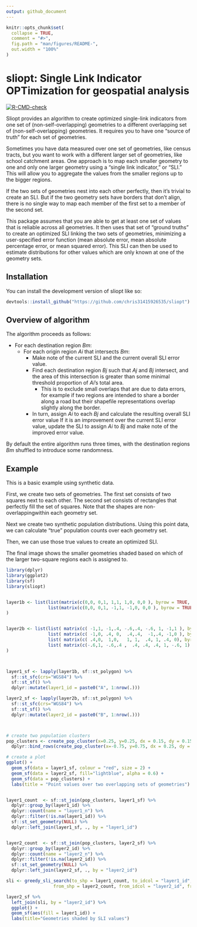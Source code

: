 ```yaml
---
output: github_document
---
```


<!-- README.md is generated from README.Rmd. Please edit that file -->

```r
knitr::opts_chunk$set(
  collapse = TRUE,
  comment = "#>",
  fig.path = "man/figures/README-",
  out.width = "100%"
)
```

# sliopt: Single Link Indicator OPTimization for geospatial analysis

<!-- badges: start -->
[![R-CMD-check](https://github.com/chris31415926535/sliopt/actions/workflows/R-CMD-check.yaml/badge.svg)](https://github.com/chris31415926535/sliopt/actions/workflows/R-CMD-check.yaml)
<!-- badges: end -->

Sliopt provides an algorithm to create optimized single-link indicators from one set of (non-self-overlapping) geometries to a different overlapping set of (non-self-overlapping) geometries. It requires you to have one "source of truth" for each set of geometries.

Sometimes you have data measured over one set of geometries, like census tracts, but you want to work with a different larger set of geometries, like school catchment areas. One approach is to map each smaller geometry to one and only one larger geometry using a "single link indicator," or "SLI." This will allow you to aggregate the values from the smaller regions up to the bigger regions.

If the two sets of geometries nest into each other perfectly, then it's trivial to create an SLI. But if the two geometry sets have borders that don't align, there is no single way to map each member of the first set to a member of the second set.

This package assumes that you are able to get at least one set of values that is reliable across all geometries. It then uses that set of "ground truths" to create an optimized SLI linking the two sets of geometries, minimizing a user-specified error function (mean absolute error, mean absolute percentage error, or mean squared error). This SLI can then be used to estimate distributions for other values which are only known at one of the geometry sets.

## Installation

You can install the development version of sliopt like so:

``` r
devtools::install_github("https://github.com/chris31415926535/sliopt")
```

## Overview of algorithm

The algorithm proceeds as follows:

* For each destination region $Bm$: 
  * For each origin region $Ai$ that intersects $Bm$:
    * Make note of the current SLI and the current overall SLI error value. 
    * Find each destination region $Bj$ such that $Aj$ and $Bj$ intersect, and the area of this intersection is greater than some minimal threshold proportion of $Ai$'s total area.
       * This is to exclude small overlaps that are due to data errors, for example if two regions are intended to share a border along a road but their shapefile representations overlap slightly along the border.
    * In turn, assign $Ai$ to each $Bj$ and calculate the resulting overall SLI error value If it is an improvement over the current SLI error value, update the SLI to assign $Ai$ to $Bj$ and make note of the improved error value.
  
By default the entire algorithm runs three times, with the destination regions $Bm$ shuffled to introduce some randomness.



## Example

This is a basic example using synthetic data.

First, we create two sets of geometries. The first set consists of two squares next to each other. The second set consists of rectangles that perfectly fill the set of squares. Note that the shapes are non-overlappingwithin each geometry set.

Next we create two synthetic population distributions. Using this point data, we can calculate "true" population counts over each geometry set.

Then, we can use those true values to create an optimized SLI.

The final image shows the smaller geometries shaded based on which of the larger two-square regions each is assigned to.

```r
library(dplyr)
library(ggplot2)
library(sf)
library(sliopt)


layer1b <- list(list(matrix(c(0,0, 0,1, 1,1, 1,0, 0,0 ), byrow = TRUE, ncol = 2)),
                list(matrix(c(0,0, 0,1, -1,1, -1,0, 0,0 ), byrow = TRUE, ncol = 2))
)


layer2b <- list(list( matrix(c( -1,1, -1,.4, -.6,.4, -.6, 1, -1,1 ), byrow = TRUE, ncol = 2)),
                list( matrix(c( -1,0, .4, 0,  .4,.4,  -1,.4, -1,0 ), byrow = TRUE, ncol = 2)),
                list( matrix(c( .4,0,  1,0,   1, 1,  .4, 1, .4, 0), byrow = TRUE, ncol = 2)),
                list( matrix(c(-.6,1, -.6,.4 ,  .4, .4, .4, 1, -.6, 1), byrow = TRUE, ncol = 2))
)



layer1_sf <- lapply(layer1b, sf::st_polygon) %>%
  sf::st_sfc(crs="WGS84") %>%
  sf::st_sf() %>%
  dplyr::mutate(layer1_id = paste0("A", 1:nrow(.)))

layer2_sf <- lapply(layer2b, sf::st_polygon) %>%
  sf::st_sfc(crs="WGS84") %>%
  sf::st_sf() %>%
  dplyr::mutate(layer2_id = paste0("B", 1:nrow(.)))



# create two population clusters
pop_clusters <- create_pop_cluster(x=0.25, y=0.25, dx = 0.15, dy = 0.15, n=100, crs = "WGS84") %>%
  dplyr::bind_rows(create_pop_cluster(x=-0.75, y=0.75, dx = 0.25, dy = 0.25, n=100, crs = "WGS84"))

# create a plot
ggplot() +
  geom_sf(data = layer1_sf, colour = "red", size = 2) +
  geom_sf(data = layer2_sf, fill="lightblue", alpha = 0.6) +
  geom_sf(data = pop_clusters) +
  labs(title = "Point values over two overlapping sets of geometries")


layer1_count  <- sf::st_join(pop_clusters, layer1_sf) %>%
  dplyr::group_by(layer1_id) %>%
  dplyr::count(name = "layer1_n") %>%
  dplyr::filter(!is.na(layer1_id)) %>%
  sf::st_set_geometry(NULL) %>%
  dplyr::left_join(layer1_sf, ., by = "layer1_id")


layer2_count  <- sf::st_join(pop_clusters, layer2_sf) %>% 
  dplyr::group_by(layer2_id) %>%
  dplyr::count(name = "layer2_n") %>%
  dplyr::filter(!is.na(layer2_id)) %>%
  sf::st_set_geometry(NULL) %>%
  dplyr::left_join(layer2_sf, ., by = "layer2_id")

sli <- greedy_sli_search(to_shp = layer1_count, to_idcol = "layer1_id", to_valuecol = "layer1_n",
                  from_shp = layer2_count, from_idcol = "layer2_id", from_valuecol = "layer2_n", verbose = FALSE )

layer2_sf %>%
  left_join(sli, by = "layer2_id") %>%
  ggplot() +
  geom_sf(aes(fill = layer1_id)) +
  labs(title="Geometries shaded by SLI values")

```
